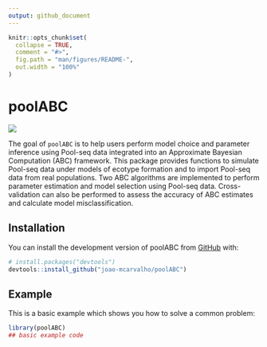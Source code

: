 ```yaml
---
output: github_document
---
```


```r
knitr::opts_chunk$set(
  collapse = TRUE,
  comment = "#>",
  fig.path = "man/figures/README-",
  out.width = "100%"
)
```

# poolABC

<!-- badges: start -->

[![](https://zenodo.org/badge/DOI/10.5281/zenodo.7520303.svg)](https://doi.org/10.5281/zenodo.7520303)

<!-- badges: end -->

The goal of `poolABC` is to help users perform model choice and parameter inference using Pool-seq data integrated into an Approximate Bayesian Computation (ABC) framework. This package provides functions to simulate Pool-seq data under models of ecotype formation and to import Pool-seq data from real populations. Two ABC algorithms are implemented to perform parameter estimation and model selection using Pool-seq data. Cross-validation can also be performed to assess the accuracy of ABC estimates and calculate model misclassification.

## Installation

You can install the development version of poolABC from [GitHub](https://github.com/) with:

``` r
# install.packages("devtools")
devtools::install_github("joao-mcarvalho/poolABC")
```

## Example

This is a basic example which shows you how to solve a common problem:

```r
library(poolABC)
## basic example code
```
